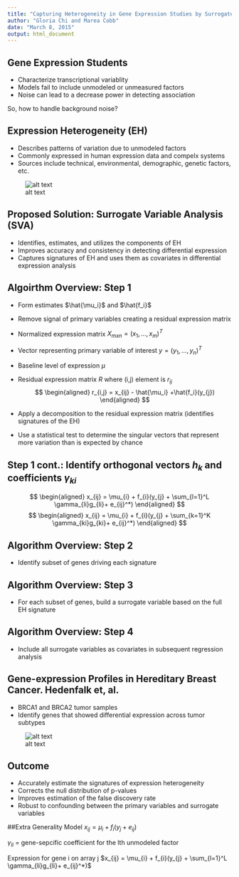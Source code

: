 ```yaml
---
title: "Capturing Heterogeneity in Gene Expression Studies by Surrogate Variable Analysis"
author: "Gloria Chi and Marea Cobb"
date: "March 8, 2015"
output: html_document
---
```


## Gene Expression Students

- Characterize transcriptional variablity
- Models fail to include unmodeled or unmeasured factors
- Noise can lead to a decrease power in detecting association

So, how to handle background noise?


## Expression Heterogeneity (EH)

- Describes patterns of variation due to unmodeled factors
- Commonly expressed in human expression data and compelx systems
- Sources include technical, environmental, demographic, genetic factors, etc.

![alt text](Images\HeterogeneityExample.jpg)

## Proposed Solution: Surrogate Variable Analysis (SVA)

- Identifies, estimates, and utilizes the components of EH
- Improves accuracy and consistency in detecting differential expression
- Captures signatures of EH and uses them as covariates in differential expression analysis

## Algoirthm Overview: Step 1
- Form estimates $\hat{\mu_i}$ and $\hat{f_i}$ 

- Remove signal of primary variables creating a residual expression matrix

- Normalized expression matrix $X_{mxn} = (x_{1},...,x_{m})^{T}$

- Vector representing primary variable of interest $y = (y_{1},...,y_{n})^{T}$

- Baseline level of expression $\mu$

- Residual expression matrix $R$ where (i,j) element is $r_{ij}$
$$
\begin{aligned}
r_{i,j} = x_{ij} - \hat{\mu_i} +\hat{f_i}(y_{j})
\end{aligned}
$$

- Apply a decomposition to the residual expression matrix
  (identifies signatures of the EH)
  
- Use a statistical test to determine the singular vectors that represent more variation than is expected by chance 




## Step 1 cont.: Identify orthogonal vectors $h_{k}$ and coefficients $\gamma_{ki}$
$$
\begin{aligned}
x_{ij} = \mu_{i} + f_{i}(y_{j} + \sum_{l=1}^L \gamma_{li}g_{li}+ e_{ij}^*)
\end{aligned}
$$
$$
\begin{aligned}
x_{ij} = \mu_{i} + f_{i}(y_{j} + \sum_{k=1}^K \gamma_{ki}g_{ki}+ e_{ij}^*)
\end{aligned}
$$


## Algorithm Overview: Step 2

- Identify subset of genes driving each signature


## Algorithm Overview: Step 3

- For each subset of genes, build a surrogate variable based on the full EH signature

## Algorithm Overview: Step 4

- Include all surrogate variables as covariates in subsequent regression analysis

## Gene-expression Profiles in Hereditary Breast Cancer. Hedenfalk et, al.

- BRCA1 and BRCA2 tumor samples
- Identify genes that showed differential expression across tumor subtypes

![alt text](Images\Tumor_Heterogeneity.png)


## Outcome

- Accurately estimate the signatures of expression heterogeneity
- Corrects the null distribution of p-values
- Improves estimation of the false discovery rate
- Robust to confounding between the primary variables and surrogate variables


##Extra
Generality Model $x_{ij} = \mu_{i} + f_{i}(y_{j} + e_{ij})$

$\gamma_{li}$ = gene-sepcific coefficient for the lth unmodeled factor

Expression for gene i on array j $x_{ij} = \mu_{i} + f_{i}(y_{j} + \sum_{l=1}^L \gamma_{li}g_{li}+ e_{ij}^*)$


